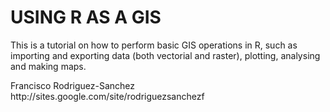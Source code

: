 USING R AS A GIS
========================================================

This is a tutorial on how to perform basic GIS operations in R, such as importing and exporting data (both vectorial and raster), plotting, analysing and making maps.

Francisco Rodriguez-Sanchez   
http://sites.google.com/site/rodriguezsanchezf
